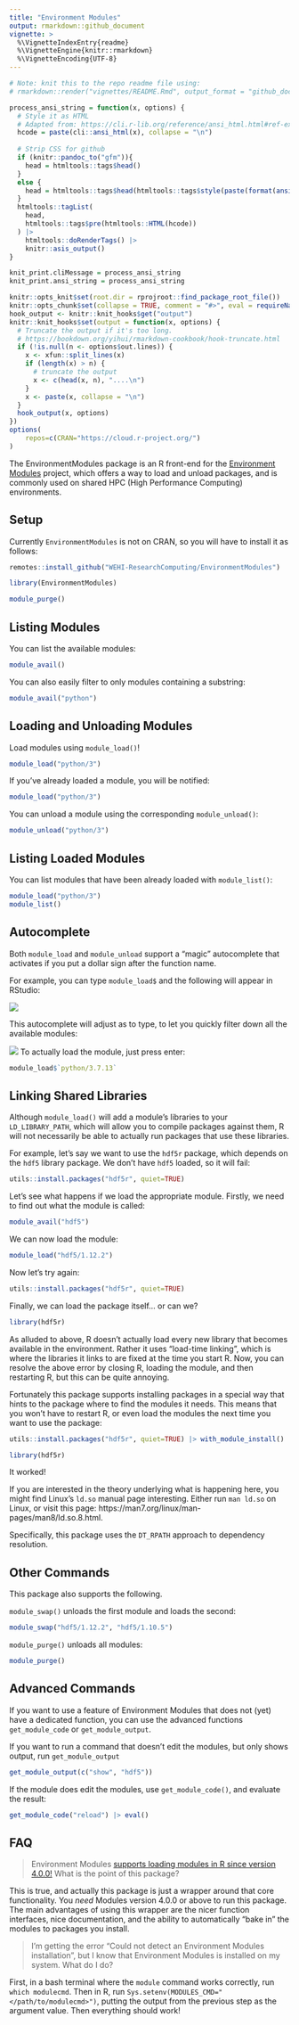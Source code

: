 ```yaml
---
title: "Environment Modules"
output: rmarkdown::github_document
vignette: >
  %\VignetteIndexEntry{readme}
  %\VignetteEngine{knitr::rmarkdown}
  %\VignetteEncoding{UTF-8}
---
```


```r
# Note: knit this to the repo readme file using:
# rmarkdown::render("vignettes/README.Rmd", output_format = "github_document", output_dir = getwd())

process_ansi_string = function(x, options) {
  # Style it as HTML
  # Adapted from: https://cli.r-lib.org/reference/ansi_html.html#ref-examples
  hcode = paste(cli::ansi_html(x), collapse = "\n")
  
  # Strip CSS for github
  if (knitr::pandoc_to("gfm")){
    head = htmltools::tags$head()
  }
  else {
    head = htmltools::tags$head(htmltools::tags$style(paste(format(ansi_html_style()), collapse = "\n")))
  }
  htmltools::tagList(
    head,
    htmltools::tags$pre(htmltools::HTML(hcode))
  ) |>
    htmltools::doRenderTags() |>
    knitr::asis_output()
}

knit_print.cliMessage = process_ansi_string
knit_print.ansi_string = process_ansi_string

knitr::opts_knit$set(root.dir = rprojroot::find_package_root_file())
knitr::opts_chunk$set(collapse = TRUE, comment = "#>", eval = requireNamespace("pkgdown") && !pkgdown::in_pkgdown())
hook_output <- knitr::knit_hooks$get("output")
knitr::knit_hooks$set(output = function(x, options) {
  # Truncate the output if it's too long.
  # https://bookdown.org/yihui/rmarkdown-cookbook/hook-truncate.html
  if (!is.null(n <- options$out.lines)) {
    x <- xfun::split_lines(x)
    if (length(x) > n) {
      # truncate the output
      x <- c(head(x, n), "....\n")
    }
    x <- paste(x, collapse = "\n")
  }
  hook_output(x, options)
})
options(
    repos=c(CRAN="https://cloud.r-project.org/")
)
```

The EnvironmentModules package is an R front-end for the [Environment Modules](https://modules.readthedocs.io/en/latest/index.html) project, which offers a way to load and unload packages, and is commonly used on shared HPC (High Performance Computing) environments.

## Setup

Currently `EnvironmentModules` is not on CRAN, so you will have to install it as follows:
```r
remotes::install_github("WEHI-ResearchComputing/EnvironmentModules")
```


```r
library(EnvironmentModules)
```

```r
module_purge()
```


## Listing Modules

You can list the available modules:
```r
module_avail()
```

You can also easily filter to only modules containing a substring:

```r
module_avail("python")
```

## Loading and Unloading Modules

Load modules using `module_load()`!

```r
module_load("python/3")
```

If you've already loaded a module, you will be notified:

```r
module_load("python/3")
```

You can unload a module using the corresponding `module_unload()`:
```r
module_unload("python/3")
```

## Listing Loaded Modules

You can list modules that have been already loaded with `module_list()`:

```r
module_load("python/3")
module_list()
```

## Autocomplete

Both `module_load` and `module_unload` support a "magic" autocomplete that activates if you put a dollar sign after the function name.

For example, you can type `module_load$` and the following will appear in RStudio:

![](vignettes/rstudio_autocomplete.png)

This autocomplete will adjust as to type, to let you quickly filter down all the available modules:

![](vignettes/rstudio_autocomplete_2.png)
To actually load the module, just press enter:

```r
module_load$`python/3.7.13`
```

## Linking Shared Libraries

Although `module_load()` will add a module's libraries to your `LD_LIBRARY_PATH`, which will allow you to compile packages against them, R will not necessarily be able to actually run packages that use these libraries.

For example, let's say we want to use the `hdf5r` package, which depends on the `hdf5` library package. We don't have `hdf5` loaded, so it will fail:

```r
utils::install.packages("hdf5r", quiet=TRUE)
```

Let's see what happens if we load the appropriate module. Firstly, we need to find out what the module is called:

```r
module_avail("hdf5")
```

We can now load the module:

```r
module_load("hdf5/1.12.2")
```

Now let's try again:

```r
utils::install.packages("hdf5r", quiet=TRUE)
```

Finally, we can load the package itself... or can we?

```r
library(hdf5r)
```
As alluded to above, R doesn't actually load every new library that becomes available in the environment.
Rather it uses "load-time linking", which is where the libraries it links to are fixed at the time you start R.
Now, you can resolve the above error by closing R, loading the module, and then restarting R, but this can be quite annoying.

Fortunately this package supports installing packages in a special way that hints to the package where to find the modules it needs.
This means that you won't have to restart R, or even load the modules the next time you want to use the package:


```r
utils::install.packages("hdf5r", quiet=TRUE) |> with_module_install()
```

```r
library(hdf5r)
```

It worked!

If you are interested in the theory underlying what is happening here, 
you might find Linux's `ld.so` manual page interesting. Either run `man ld.so`
on Linux, or visit this page: https://man7.org/linux/man-pages/man8/ld.so.8.html.

Specifically, this package uses the `DT_RPATH` approach to dependency resolution.

## Other Commands

This package also supports the following.

`module_swap()` unloads the first module and loads the second:

```r
module_swap("hdf5/1.12.2", "hdf5/1.10.5")
```

`module_purge()` unloads all modules:

```r
module_purge()
```

## Advanced Commands

If you want to use a feature of Environment Modules that does not (yet) have a dedicated function, you can use the advanced functions `get_module_code` or `get_module_output`.

If you want to run a command that doesn't edit the modules, but only shows output, run `get_module_output`

```r
get_module_output(c("show", "hdf5"))
```

If the module does edit the modules, use `get_module_code()`, and evaluate the result:

```r
get_module_code("reload") |> eval()
```

## FAQ

> Environment Modules [supports loading modules in R since version 4.0.0!](https://modules.readthedocs.io/en/latest/index.html) What is the point of this package?

This is true, and actually this package is just a wrapper around that core functionality. You *need* Modules version 4.0.0 or above to run this package. The main advantages of using this wrapper are the nicer function interfaces, nice documentation, and the ability to automatically "bake in" the modules to packages you install.

> I'm getting the error "Could not detect an Environment Modules installation", but I know that Environment Modules is installed on my system. What do I do?

First, in a bash terminal where the `module` command works correctly, run `which modulecmd`.
Then in R, run `Sys.setenv(MODULES_CMD="</path/to/modulecmd>")`, putting the output from the previous step as the argument value.
Then everything should work!
